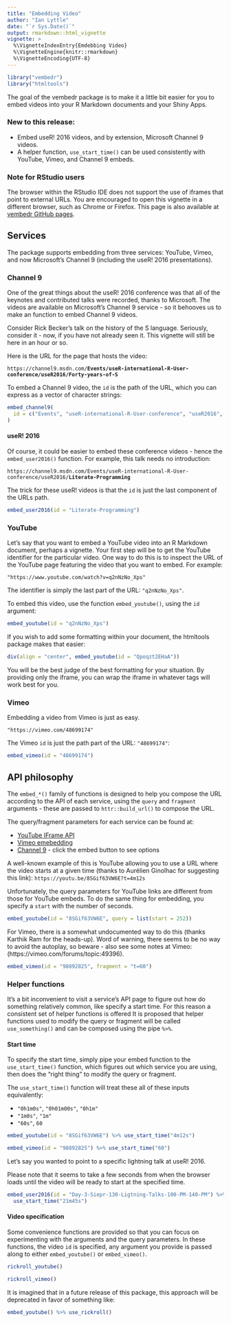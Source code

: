 ```yaml
---
title: "Embedding Video"
author: "Ian Lyttle"
date: "`r Sys.Date()`"
output: rmarkdown::html_vignette
vignette: >
  %\VignetteIndexEntry{Emdebbing Video}
  %\VignetteEngine{knitr::rmarkdown}
  %\VignetteEncoding{UTF-8}
---
```


```r
library("vembedr")
library("htmltools")
```

The goal of the vembedr package is to make it a little bit easier for you to embed videos into your R Markdown documents and your Shiny Apps. 

### New to this release:

* Embed useR! 2016 videos, and by extension, Microsoft Channel 9 videos.
* A helper function, `use_start_time()` can be used consistently with YouTube, Vimeo, and Channel 9 embeds.

### Note for RStudio users

The browser within the RStudio IDE does not support the use of iframes that point to external URLs. You are encouraged to open this vignette in a different browser, such as Chrome or Firefox. This page is also available at [vembedr GitHub pages](http://ijlyttle.github.io/vembedr/).

## Services

The package supports embedding from three services: YouTube, Vimeo, and now Microsoft's Channel 9 (including the useR! 2016 presentations). 

### Channel 9 

One of the great things about the useR! 2016 conference was that all of the keynotes and contributed talks were recorded, thanks to Microsoft. The videos are available on Microsoft's Channel 9 service - so it behooves us to make an function to embed Channel 9 videos.

Consider Rick Becker's talk on the history of the S language. Seriously, consider it - now, if you have not already seen it. This vignette will still be here in an hour or so.

Here is the URL for the page that hosts the video:

`https://channel9.msdn.com/`**`Events/useR-international-R-User-conference/useR2016/Forty-years-of-S`**

To embed a Channel 9 video, the `id` is the path of the URL, which you can express as a vector of character strings:

```r
embed_channel9(
  id = c("Events", "useR-international-R-User-conference", "useR2016", "Forty-years-of-S")
)
```

#### useR! 2016

Of course, it could be easier to embed these conference videos - hence the `embed_user2016()` function. For example, this talk needs no introduction:

`https://channel9.msdn.com/Events/useR-international-R-User-conference/useR2016/`**`Literate-Programming`**

The trick for these useR! videos is that the `id` is just the last component of the URLs path.

```r
embed_user2016(id = "Literate-Programming")
```

### YouTube

Let's say that you want to embed a YouTube video into an R Markdown document, perhaps a vignette. Your first step will be to get the YouTube identifier for the particular video. One way to do this is to inspect the URL of the YouTube page featuring the video that you want to embed. For example:

```
"https://www.youtube.com/watch?v=q2nNzNo_Xps"
```

The identifier is simply the last part of the URL: `"q2nNzNo_Xps"`.

To embed this video, use the function `embed_youtube()`, using the `id` argument:

```r
embed_youtube(id = "q2nNzNo_Xps")
```

If you wish to add some formatting within your document, the htmltools package makes that easier:

```r
div(align = "center", embed_youtube(id = "Qpoqzt2EHaA"))
```

You will be the best judge of the best formatting for your situation. By providing only the iframe, you can wrap the iframe in whatever tags will work best for you.

### Vimeo

Embedding a video from Vimeo is just as easy. 

```
"https://vimeo.com/48699174"
```

The Vimeo `id` is just the path part of the URL: `"48699174"`:

```r
embed_vimeo(id = "48699174")
```

## API philosophy

The `embed_*()` family of functions is designed to help you compose the URL according to the API of each service, using the `query` and `fragment` arguments - these are passed to `httr::build_url()` to compose the URL.

The query/fragment parameters for each service can be found at:

- [YouTube IFrame API](https://developers.google.com/youtube/player_parameters)
- [Vimeo emebedding](https://developer.vimeo.com/player/embedding)
- [Channel 9](https://channel9.msdn.com/Events/useR-international-R-User-conference/useR2016/Forty-years-of-S) - click the embed button to see options

A well-known example of this is YouTube allowing you to use a URL where the video starts at a given time (thanks to Aurélien Ginolhac for suggesting this link): `https://youtu.be/8SGif63VW6E?t=4m12s`

Unfortunately, the query parameters for YouTube links are different from those for YouTube embeds. To do the same thing for embedding, you specify a `start` with the number of seconds.

```r
embed_youtube(id = "8SGif63VW6E", query = list(start = 252))
```

For Vimeo, there is a somewhat undocumented way to do this (thanks Karthik Ram for the heads-up). Word of warning, there seems to be no way to avoid the autoplay, so beware - also see some notes at Vimeo: (https://vimeo.com/forums/topic:49396).

```r
embed_vimeo(id = "98892825", fragment = "t=60")
```

### Helper functions

It's a bit inconvenient to visit a service's API page to figure out how do something relatively common, like specify a start time. For this reason a consistent set of helper functions is offered It is proposed that helper functions used to modify the query or fragment will be called `use_something()` and can be composed using the pipe `%>%`.

#### Start time

To specify the start time, simply pipe your embed function to the `use_start_time()` function, which figures out which service you are using, then does the "right thing" to modify the query or fragment. 

The `use_start_time()` function will treat these all of these inputs equivalently:

* `"0h1m0s"`, `"0h01m00s"`, `"0h1m"`
* `"1m0s"`, `"1m"`
* `"60s"`, `60`

```r
embed_youtube(id = "8SGif63VW6E") %>% use_start_time("4m12s")
```

```r
embed_vimeo(id = "98892825") %>% use_start_time("60")
```

Let's say you wanted to point to a specific lightning talk at useR! 2016. 

Please note that it seems to take a few seconds from when the browser loads until the video will be ready to start at the specified time.

```r
embed_user2016(id = "Day-3-Siepr-130-Ligtning-Talks-100-PM-140-PM") %>% 
  use_start_time("21m45s")
```

#### Video specification

Some convenience functions are provided so that you can focus on experimenting with the arguments and the query parameters. In these functions, the video `id` is specified, any argument you provide is passed along to either `embed_youtube()` or `embed_vimeo()`.

```r
rickroll_youtube()
```

```r
rickroll_vimeo()
```

It is imagined that in a future release of this package, this approach will be deprecated in favor of something like:

```r
embed_youtube() %>% use_rickroll()
```
